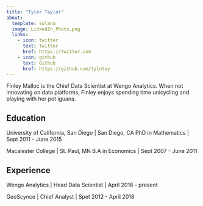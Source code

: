 ```yaml
---
title: "Tyler Taylor"
about:
  template: solana
  image: LinkedIn_Photo.png
  links:
    - icon: twitter
      text: twitter
      href: https://twitter.com
    - icon: github
      text: Github
      href: https://github.com/tylntay
---
```


Finley Malloc is the Chief Data Scientist at Wengo Analytics. When not innovating on data platforms, Finley enjoys spending time unicycling and playing with her pet iguana.

## Education

University of California, San Diego | San Diego, CA
PhD in Mathematics | Sept 2011 - June 2015

Macalester College | St. Paul, MN
B.A in Economics | Sept 2007 - June 2011

## Experience

Wengo Analytics | Head Data Scientist | April 2018 - present

GeoScynce | Chief Analyst | Spet 2012 - April 2018